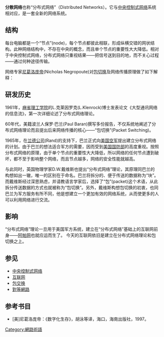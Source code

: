 {{NoteTA
|G1=IT
}}
'''分散网络'''也称“分布式网络”（Distributed Networks）。它与[[中央控制式网络|中央控制式网络]]系统相对应，是一套全新的网络系统。

==结构==
每台电脑都是一个“节点”(node)，每个节点都彼此相联，形成纵横交错的网状结构。此种网络结构中，不存在中央的概念，而且单个节点的重要性大大降低。相对于中央控制式网络，分布式网络只重视结果——把信号送到目的地，而不关心过程——通过何种途径传输。

网络专家[[尼葛洛庞帝|尼葛洛庞帝]](Nicholas Negropoute)对[[包切换|包切换]]及网络传播原理做了如下解释：

{{cquote|一个个信息包各自独立，其中包含了大量讯息，每个信息包都可以经由不同的传输路径，从甲地传输到乙地。现在，假定我要从[[波士顿|波士顿]]把这段文字传到[[旧金山|旧金山]]给你。每个信息包......基本上都可以采取不同的路径，有的经由[[丹佛|丹佛]]，有的经由[[芝加哥|芝加哥]]，有的经由[[达拉斯|达拉斯]]，等等。假设信息包在旧金山以此排序时，却发现6号信息包不见了。6号信息包究竟出了什么事？军方拨款资助[[阿帕网|阿帕网]]时,正值冷战高峰。核战的威胁让人忧心忡忡。因此，假设6号信息包经过[[明尼阿波利斯|明尼阿波利斯]]时,敌人的飞弹正好落在这个城市。6号信息包因此不见了。其他的信息包一确定它不见了，就会要求波士顿重新传输一次(这次不会再经过明尼阿波利斯了)。也就是说，因为我总是有办法可以找到可用的传输途径，假如要阻止我把讯息传输给你，敌人必须扫荡大半个美国。没错，在寻找可用的传输路径时(假如越来越多城市被敌人摧毁)，系统的速度就会减慢，但系统不会灭亡。了解这个道理非常重要，因为正是这种分散式体系结构令互联网能像今天这样三头六臂。无论是通过法律还是炸弹，政客都无法控制整个网络。讯息还是传送出去了，不是经由这条路，就是走另一条路出去。}}

==研发历史==
1961年，[[麻省理工学院|麻省理工学院]]的L.克莱因罗克(L.Klenrock)博士发表论文《大型通讯网络的信息流》，第一次详细论述了分布式网络理论。

60年代，美籍波兰人保罗·巴兰(Paul Baran)撰写多份报告，不仅系统地阐述了分布式网络理论而且提出后来网络传播的核心——“包切换”(Packet Switching)。

1965年，在[[兰德公司|兰德公司]](Rand)的支持下，巴兰正式向[[美国空军|美国空军]]提出建立分布式网络的计划。由于巴兰的想法适合军方的需要，因而受到[[美国国防部|美国国防部]]的高度重视。按照分布式网络的原理，由于单个节点的重要性大大降低，所以网络的任何节点遭到破坏，都不至于影响整个网络，而且节点越多，网络的安全性能就越高。
    
与此同时，英国物理学家D.W.戴维斯也提出“分布式网络”理论，其原理同巴兰的构想如出一辙，唯一的区别在于命名。巴兰将拆分的、便于传送的数据称为“块”。而戴维斯经过深思熟虑，并请教语言学家后，选择了“包”(packet)这个术语，从此拆分传送数据的方式也就被称为“包切换”。另外，戴维斯构想包切换的初衷，也同巴兰为军方服务有所不同，他是想建立一个更加有效的网络系统，从而使更多的人可以利用网络进行交流。

==影响==
“分布式网络”理论一旦用于美国军方系统，建立在“分布式网络”基础上的互联网前身——[[阿帕网|阿帕网]]也就应运而生了。
今天的互联网依旧是建立在分布式网络理论和包切换之上。
==参见==
*[[中央控制式网络|中央控制式网络]]
*[[互联网|互联网]]
*[[包交换|包交换]]
*[[對等網路|對等網路]]

==参考书目==
*[美]尼葛洛庞帝：《数字化生存》，胡泳等译，海口，海南出版社，1997。
[[Category:網路術語|Category:網路術語]]